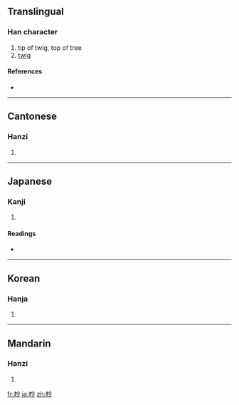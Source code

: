 ==Translingual==

===Han character===
{{Han char|rn=75|rad=木|as=04|sn=8|four=4992<sub>0</sub>|canj=木火竹 (DFH)}}

# tip of twig, top of tree
# [[twig]]

====References====
* {{Han ref|kx=0513.020|dkj=14490|dj=0898.120|hdz=21168.090|uh=676A|ud=26474|bh=AA57|bd=43607}}

----

==Cantonese==

===Hanzi===
{{yue-hanzi|jyut=|y=miu5}}

# {{defn|Cantonese}}

----

==Japanese==

===Kanji===
{{ja-kanji|grade=|rs=木04}}

# {{defn|Japanese}}

====Readings====
* {{ja-readings|on=[[びょう]] (byō), [[しょう]] (shō)|kun=[[こずえ]] (kozue)}}

----

==Korean==

===Hanja===
{{ko-hanja|hangeul=초|eumhun=|rv=cho|mr=ch'o|y=cho}}

# {{defn|Korean}}

----

==Mandarin==

===Hanzi===
{{cmn-hanzi|pin=[[miǎo]] ([[miao3]]), [[wán]] ([[wan2]])|wg=miao<sup>3</sup>, wan<sup>2</sup>}}

# {{defn|Mandarin}}

[[fr:杪]]
[[ja:杪]]
[[zh:杪]]
